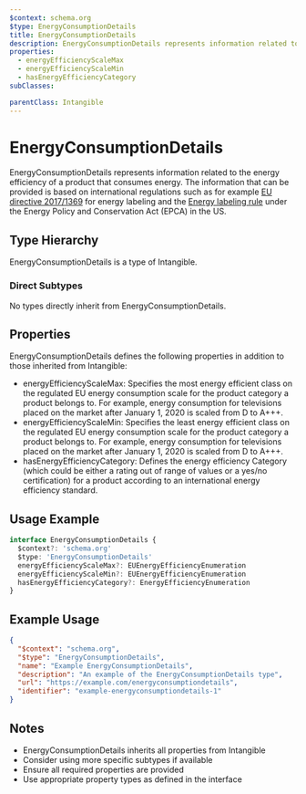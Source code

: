 ```yaml
---
$context: schema.org
$type: EnergyConsumptionDetails
title: EnergyConsumptionDetails
description: EnergyConsumptionDetails represents information related to the energy efficiency of a product that consumes energy. The information that can be provided is based on international regulations such as for example [EU directive 2017/1369](https://eur-lex.europa.eu/eli/reg/2017/1369/oj) for energy labeling and the [Energy labeling rule](https://www.ftc.gov/enforcement/rules/rulemaking-regulatory-reform-proceedings/energy-water-use-labeling-consumer) under the Energy Policy and Conservation Act (EPCA) in the US.
properties:
  - energyEfficiencyScaleMax
  - energyEfficiencyScaleMin
  - hasEnergyEfficiencyCategory
subClasses:

parentClass: Intangible
---
```


# EnergyConsumptionDetails

EnergyConsumptionDetails represents information related to the energy efficiency of a product that consumes energy. The information that can be provided is based on international regulations such as for example [EU directive 2017/1369](https://eur-lex.europa.eu/eli/reg/2017/1369/oj) for energy labeling and the [Energy labeling rule](https://www.ftc.gov/enforcement/rules/rulemaking-regulatory-reform-proceedings/energy-water-use-labeling-consumer) under the Energy Policy and Conservation Act (EPCA) in the US.

## Type Hierarchy

EnergyConsumptionDetails is a type of Intangible.

### Direct Subtypes

No types directly inherit from EnergyConsumptionDetails.

## Properties

EnergyConsumptionDetails defines the following properties in addition to those inherited from Intangible:

- energyEfficiencyScaleMax: Specifies the most energy efficient class on the regulated EU energy consumption scale for the product category a product belongs to. For example, energy consumption for televisions placed on the market after January 1, 2020 is scaled from D to A+++.
- energyEfficiencyScaleMin: Specifies the least energy efficient class on the regulated EU energy consumption scale for the product category a product belongs to. For example, energy consumption for televisions placed on the market after January 1, 2020 is scaled from D to A+++.
- hasEnergyEfficiencyCategory: Defines the energy efficiency Category (which could be either a rating out of range of values or a yes/no certification) for a product according to an international energy efficiency standard.

## Usage Example

```typescript
interface EnergyConsumptionDetails {
  $context?: 'schema.org'
  $type: 'EnergyConsumptionDetails'
  energyEfficiencyScaleMax?: EUEnergyEfficiencyEnumeration
  energyEfficiencyScaleMin?: EUEnergyEfficiencyEnumeration
  hasEnergyEfficiencyCategory?: EnergyEfficiencyEnumeration
}
```

## Example Usage

```json
{
  "$context": "schema.org",
  "$type": "EnergyConsumptionDetails",
  "name": "Example EnergyConsumptionDetails",
  "description": "An example of the EnergyConsumptionDetails type",
  "url": "https://example.com/energyconsumptiondetails",
  "identifier": "example-energyconsumptiondetails-1"
}
```

## Notes

- EnergyConsumptionDetails inherits all properties from Intangible
- Consider using more specific subtypes if available
- Ensure all required properties are provided
- Use appropriate property types as defined in the interface
